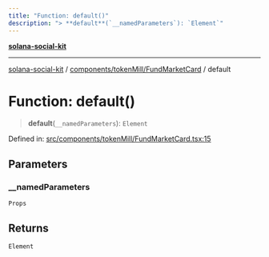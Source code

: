```yaml
---
title: "Function: default()"
description: "> **default**(`__namedParameters`): `Element`"
---
```


[**solana-social-kit**](../../../../README.mdx)

***

[solana-social-kit](../../../../README.mdx) / [components/tokenMill/FundMarketCard](../README.mdx) / default

# Function: default()

> **default**(`__namedParameters`): `Element`

Defined in: [src/components/tokenMill/FundMarketCard.tsx:15](https://github.com/SendArcade/solana-social-starter/blob/bd4b3556b8f469c27ebb06f4df65b3a36b43ba3b/src/components/tokenMill/FundMarketCard.tsx#L15)

## Parameters

### \_\_namedParameters

`Props`

## Returns

`Element`
